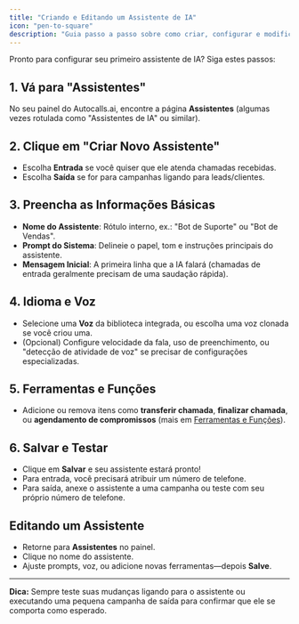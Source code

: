 ```yaml
---
title: "Criando e Editando um Assistente de IA"
icon: "pen-to-square"
description: "Guia passo a passo sobre como criar, configurar e modificar seus assistentes de IA para chamadas de entrada e saída"
---
```


Pronto para configurar seu primeiro assistente de IA? Siga estes passos:

## 1. Vá para "Assistentes"

No seu painel do Autocalls.ai, encontre a página **Assistentes** (algumas vezes rotulada como "Assistentes de IA" ou similar).

## 2. Clique em "Criar Novo Assistente"

- Escolha **Entrada** se você quiser que ele atenda chamadas recebidas.
- Escolha **Saída** se for para campanhas ligando para leads/clientes.

## 3. Preencha as Informações Básicas

- **Nome do Assistente**: Rótulo interno, ex.: "Bot de Suporte" ou "Bot de Vendas".
- **Prompt do Sistema**: Delineie o papel, tom e instruções principais do assistente.
- **Mensagem Inicial**: A primeira linha que a IA falará (chamadas de entrada geralmente precisam de uma saudação rápida).

## 4. Idioma e Voz

- Selecione uma **Voz** da biblioteca integrada, ou escolha uma voz clonada se você criou uma.
- (Opcional) Configure velocidade da fala, uso de preenchimento, ou "detecção de atividade de voz" se precisar de configurações especializadas.

## 5. Ferramentas e Funções

- Adicione ou remova itens como **transferir chamada**, **finalizar chamada**, ou **agendamento de compromissos** (mais em [Ferramentas e Funções](/ai-assistants/tools-and-functions)).

## 6. Salvar e Testar

- Clique em **Salvar** e seu assistente estará pronto!
- Para entrada, você precisará atribuir um número de telefone.
- Para saída, anexe o assistente a uma campanha ou teste com seu próprio número de telefone.

## Editando um Assistente

- Retorne para **Assistentes** no painel.
- Clique no nome do assistente.
- Ajuste prompts, voz, ou adicione novas ferramentas—depois **Salve**.

---

**Dica:** Sempre teste suas mudanças ligando para o assistente ou executando uma pequena campanha de saída para confirmar que ele se comporta como esperado.
